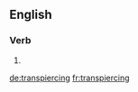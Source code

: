 
==English==

===Verb===
{{head|en|present participle}}

# {{present participle of|transpierce|lang=en}}

[[de:transpiercing]]
[[fr:transpiercing]]